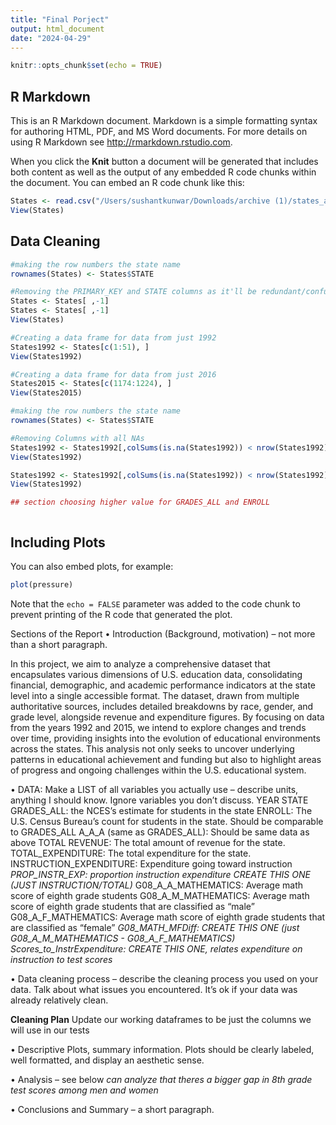 ```yaml
---
title: "Final Porject"
output: html_document
date: "2024-04-29"
---
```


```r
knitr::opts_chunk$set(echo = TRUE)
```

## R Markdown

This is an R Markdown document. Markdown is a simple formatting syntax for authoring HTML, PDF, and MS Word documents. For more details on using R Markdown see <http://rmarkdown.rstudio.com>.

When you click the **Knit** button a document will be generated that includes both content as well as the output of any embedded R code chunks within the document. You can embed an R code chunk like this:

```r
States <- read.csv("/Users/sushantkunwar/Downloads/archive (1)/states_all_extended.csv")
View(States)


```

## Data Cleaning
```r
#making the row numbers the state name
rownames(States) <- States$STATE

#Removing the PRIMARY_KEY and STATE columns as it'll be redundant/confusing later
States <- States[ ,-1]
States <- States[ ,-1]
View(States)

#Creating a data frame for data from just 1992
States1992 <- States[c(1:51), ]
View(States1992)

#Creating a data frame for data from just 2016
States2015 <- States[c(1174:1224), ]
View(States2015)

#making the row numbers the state name
rownames(States) <- States$STATE

#Removing Columns with all NAs
States1992 <- States1992[,colSums(is.na(States1992)) < nrow(States1992)]
View(States1992)

States1992 <- States1992[,colSums(is.na(States1992)) < nrow(States1992)]
View(States1992)

## section choosing higher value for GRADES_ALL and ENROLL 



```


## Including Plots

You can also embed plots, for example:

```r
plot(pressure)
```

Note that the `echo = FALSE` parameter was added to the code chunk to prevent printing of the R code that generated the plot.


Sections of the Report
• Introduction (Background, motivation) – not more than a short paragraph.

In this project, we aim to analyze a comprehensive dataset that encapsulates various dimensions of U.S. education data, consolidating financial, demographic, and academic performance indicators at the state level into a single accessible format. The dataset, drawn from multiple authoritative sources, includes detailed breakdowns by race, gender, and grade level, alongside revenue and expenditure figures. By focusing on data from the years 1992 and 2015, we intend to explore changes and trends over time, providing insights into the evolution of educational environments across the states. This analysis not only seeks to uncover underlying patterns in educational achievement and funding but also to highlight areas of progress and ongoing challenges within the U.S. educational system.

• DATA: Make a LIST of all variables you actually use – describe units, anything I should
know. Ignore variables you don’t discuss.
YEAR
STATE
GRADES_ALL: the NCES's estimate for students in the state
ENROLL: The U.S. Census Bureau's count for students in the state. Should be comparable to GRADES_ALL
A_A_A (same as GRADES_ALL): Should be same data as above
TOTAL REVENUE: The total amount of revenue for the state.
TOTAL_EXPENDITURE: The total expenditure for the state.
INSTRUCTION_EXPENDITURE: Expenditure going toward instruction
*PROP_INSTR_EXP: proportion instruction expenditure CREATE THIS ONE (JUST INSTRUCTION/TOTAL)*
G08_A_A_MATHEMATICS: Average math score of eighth grade students
G08_A_M_MATHEMATICS: Average math score of eighth grade students that are classified as "male"
G08_A_F_MATHEMATICS: Average math score of eighth grade students that are classified as "female"
*G08_MATH_MFDiff: CREATE THIS ONE (just G08_A_M_MATHEMATICS - G08_A_F_MATHEMATICS)*
*Scores_to_InstrExpenditure: CREATE THIS ONE, relates expenditure on instruction to test scores*





• Data cleaning process – describe the cleaning process you used on your data. Talk
about what issues you encountered. It’s ok if your data was already relatively clean.

**Cleaning Plan**
Update our working dataframes to be just the columns we will use in our tests

• Descriptive Plots, summary information. Plots should be clearly labeled, well formatted,
and display an aesthetic sense.

• Analysis – see below
*can analyze that theres a bigger gap in 8th grade test scores among men and women*

• Conclusions and Summary – a short paragraph.

